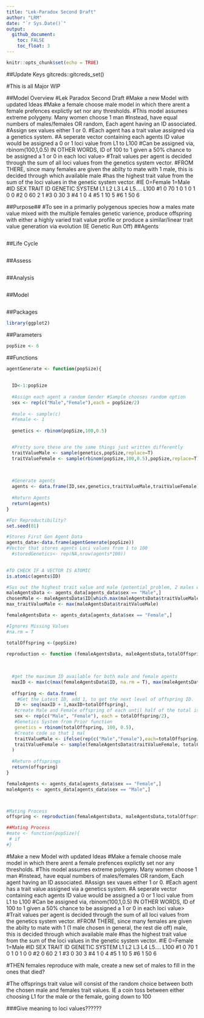 ```yaml
---
title: "Lek-Paradox Second Draft"
author: "LRM"
date: "`r Sys.Date()`"
output: 
  github_document:
    toc: FALSE
    toc_float: 3
---
```


```r
knitr::opts_chunk$set(echo = TRUE)
```

##Update Keys
gitcreds::gitcreds_set()

#This is all Major WIP


##Model Overview
#Lek Paradox Second Draft
#Make a new Model with updated Ideas
#Make a female choose male model in which there arent a female prefences explictly set nor any thresholds.
#This model assumes extreme polygeny. Many women choose 1 man
#Instead, have equal numbers of males/females OR random, Each agent having an ID associated.
#Assign sex values either 1 or 0. 
#Each agent has a trait value assigned via a genetics system.
#A seperate vector containing each agents ID value would be assigned a 0 or 1 loci value from L1 to L100
#Can be assigned via, rbinom(100,1,0.5) IN OTHER WORDS, ID of 100 to 1 given a 50% chance to be assigned a 1 or 0 in each loci value>
#Trait values per agent is decided through the sum of all loci values from the genetics system vector.
#FROM THERE, since many females are given the abilty to mate with 1 male, this is decided through which available male 
#has the highest trait value from the sum of the loci values in the genetic system vector.
#IE  0=Female 1=Male 
#ID SEX TRAIT       ID    GENETIC SYSTEM L1 L2 L3 L4 L5.... L100
#1   0    70        1                     0 1  0  1  0      0 
#2   0    60        2                     1
#3   0    30        3
#4   1    0         4
#5   1    10        5
#6   1    50        6

##Purpose##
#To see in a primarliy polygenous species how a males mate value mixed with the multiple females genetic varience, produce offspring with either a highly varied trait value profile or produce a similar/linear trait value generation via evolution (IE Genetic Run Off)
##Agents
```r



```

##Life Cycle
```r

```


##Assess
```r

```


##Analysis
```r

```

##Model
```r

```


##Packages
```r

library(ggplot2)

```


##Parameters
```r

popSize <- 6

```



##Functions
```r

agentGenerate <- function(popSize){
  
  
  ID<-1:popSize
  
  #Assign each agent a random Gender #Sample chooses random option
  sex <- rep(c("Male","Female"),each = popSize/2)
  
  #male <- sample(c)
  #female <- 1
  
  genetics <- rbinom(popSize,100,0.5)


  #Pretty sure these are the same things just written differently
  traitValueMale <- sample(genetics,popSize,replace=T)
  traitValueFemale <- sample(rbinom(popSize,100,0.5),popSize,replace=T)
  
  

  #Generate agents
  agents <- data.frame(ID,sex,genetics,traitValueMale,traitValueFemale)
  
  #Return Agents
  return(agents)
}

#For Reproductibility?
set.seed(01)

#Stores First Gen Agent Data
agents_data<-data.frame(agentGenerate(popSize))
#Vector that stores agents Loci values from 1 to 100
  #storedGenetics<- rep(NA,nrow(agents*100))
  

#TO CHECK IF A VECTOR IS ATOMIC
is.atomic(agents$ID)

#Sus out the highest trait value and male (potential problem, 2 males with the same value)
maleAgentsData <- agents_data[agents_data$sex == "Male",]
chosenMale <- maleAgentsData$ID[which.max(maleAgentsData$traitValueMale)]
max_traitValueMale <- max(maleAgentsData$traitValueMale)

femaleAgentsData <- agents_data[agents_data$sex == "Female",]

#Ignores Missing Values
#na.rm = T

totalOffspring <-(popSize)

reproduction <- function (femaleAgentsData, maleAgentsData,totalOffspring){
  
  
  
  #get the maximum ID available for both male and female agents
  maxID <- max(c(max(femaleAgentsData$ID, na.rm = T), max(maleAgentsData$ID, na.rm = T)))
  
  offspring <- data.frame(
    #Get the Latest ID, add 1, to get the next level of offspring ID.
   ID <- seq(maxID + 1,maxID+totalOffspring),
   #create Male and Female offspring of each until half of the total is met
   sex <- rep(c("Male", "Female"), each = totalOffspring/2),
   #Genetics System from Prior function
   genetics = rbinom(totalOffspring, 100, 0.5),
   #Create code so that 1 mal
   traitValueMale <- ifelse(rep(c("Male","Female"),each=totalOffspring/2)== "Male", max_traitValueMale, rep(max(maleAgentsData$traitValueMale, na.rm = TRUE),totalOffspring)),
   traitValueFemale <- sample(femaleAgentsData$traitValueFemale, totalOffspring, replace = T)
  )
  
  #Return offsprings
  return(offspring)
}

femaleAgents <- agents_data[agents_data$sex == "Female",]
maleAgents <- agents_data[agents_data$sex == "Male",]



#Mating Process
offspring <- reproduction(femaleAgentsData, maleAgentsData,totalOffspring)

##Mating Process
#mate <- function(popSize){
 # if
#}   

```




#Make a new Model with updated Ideas
#Make a female choose male model in which there arent a female prefences explictly set nor any thresholds.
#This model assumes extreme polygeny. Many women choose 1 man
#Instead, have equal numbers of males/females OR random, Each agent having an ID associated.
#Assign sex vaues either 1 or 0. 
#Each agent has a trait value assigned via a genetics system.
#A seperate vector containing each agents ID value would be assigned a 0 or 1 loci value from L1 to L100
#Can be assigned via, rbinom(100,1,0.5) IN OTHER WORDS, ID of 100 to 1 given a 50% chance to be assigned a 1 or 0 in each loci value>
#Trait values per agent is decided through the sum of all loci values from the genetics system vector.
#FROM THERE, since many females are given the abilty to mate with 1 (1 male chosen in general, the rest die off) male, this is decided through which available male 
#has the highest trait value from the sum of the loci values in the genetic system vector.
#IE  0=Female 1=Male 
#ID SEX TRAIT       ID    GENETIC SYSTEM L1 L2 L3 L4 L5.... L100
#1   0    70        1                     0 1  0  1  0      0 
#2   0    60        2                     1
#3   0    30        3
#4   1    0         4
#5   1    10        5
#6   1    50        6

#THEN females reproduce with male, create a new set of males to fill in the ones that died? 

#The offsprings trait value will consist of the random choice between both the chosen male and females trait values. IE a coin toss between either choosing L1 for the male or the female, going down to 100

###Give meaning to loci values??????



```r

```

